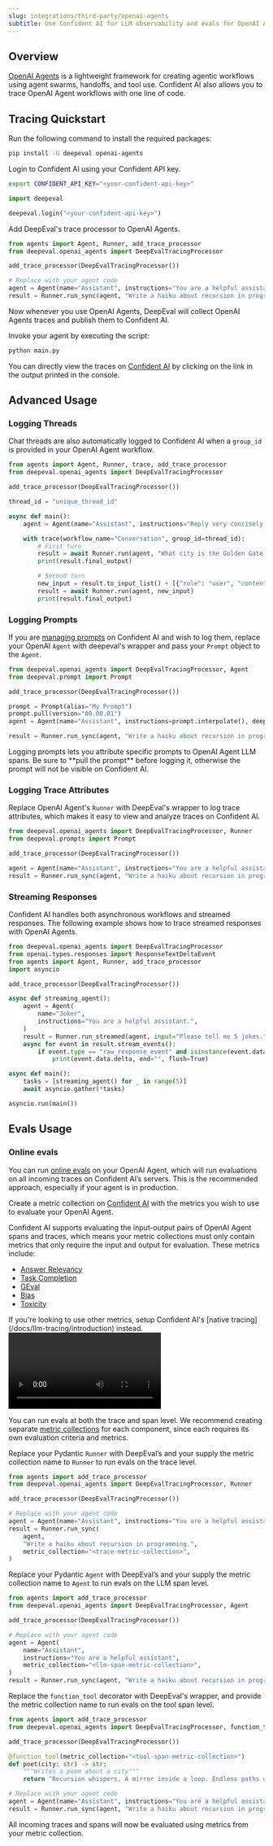 ```yaml
---
slug: integrations/third-party/openai-agents
subtitle: Use Confident AI for LLM observability and evals for OpenAI Agents
---
```


## Overview

[OpenAI Agents](https://github.com/openai/openai-agents-python) is a lightweight framework for creating agentic workflows using agent swarms, handoffs, and tool use. Confident AI also allows you to trace OpenAI Agent workflows with one line of code.

## Tracing Quickstart

<Steps>

<Step title="Install Dependencies">

Run the following command to install the required packages:

```bash
pip install -U deepeval openai-agents
```

</Step>

<Step title="Setup Confident AI Key">

Login to Confident AI using your Confident API key.

<CodeBlocks>

<CodeBlock language="bash">

```bash
export CONFIDENT_API_KEY="<your-confident-api-key>"
```

</CodeBlock>

<CodeBlock language="python">

```python
import deepeval

deepeval.login("<your-confident-api-key>")

```

</CodeBlock>

</CodeBlocks>

</Step>

<Step title="Configure OpenAI Agents">

Add DeepEval's trace processor to OpenAI Agents.

```python main.py {4}
from agents import Agent, Runner, add_trace_processor
from deepeval.openai_agents import DeepEvalTracingProcessor

add_trace_processor(DeepEvalTracingProcessor())

# Replace with your agent code
agent = Agent(name="Assistant", instructions="You are a helpful assistant")
result = Runner.run_sync(agent, "Write a haiku about recursion in programming.")
```

<Note>
Now whenever you use OpenAI Agents, DeepEval will collect OpenAI Agents traces and publish them to Confident AI.
</Note>
</Step>

<Step title="Run OpenAI Agents">

Invoke your agent by executing the script:

```bash
python main.py
```

You can directly view the traces on [Confident AI](https://app.confident.ai) by clicking on the link in the output printed in the console.

</Step>

</Steps>

## Advanced Usage

### Logging Threads

Chat threads are also automatically logged to Confident AI when a `group_id` is provided in your OpenAI Agent workflow.

```python main.py {4, 11}
from agents import Agent, Runner, trace, add_trace_processor
from deepeval.openai_agents import DeepEvalTracingProcessor

add_trace_processor(DeepEvalTracingProcessor())

thread_id = "unique_thread_id"

async def main():
    agent = Agent(name="Assistant", instructions="Reply very concisely.")

    with trace(workflow_name="Conversation", group_id=thread_id):
        # First turn
        result = await Runner.run(agent, "What city is the Golden Gate Bridge in?")
        print(result.final_output)

        # Second turn
        new_input = result.to_input_list() + [{"role": "user", "content": "What state is it in?"}]
        result = await Runner.run(agent, new_input)
        print(result.final_output)
```

### Logging Prompts

If you are [managing prompts](/docs/llm-evaluation/prompt-optimization/prompt-versioning) on Confident AI and wish to log them, replace your OpenAI `Agent` with deepeval's wrapper and pass your `Prompt` object to the `Agent`.

```python main.py {1, 8}
from deepeval.openai_agents import DeepEvalTracingProcessor, Agent
from deepeval.prompt import Prompt

add_trace_processor(DeepEvalTracingProcessor())

prompt = Prompt(alias="My Prompt")
prompt.pull(version="00.00.01")
agent = Agent(name="Assistant", instructions=prompt.interpolate(), deepeval_prompt=prompt)

result = Runner.run_sync(agent, "Write a haiku about recursion in programming.")
```

<Note>
  Logging prompts lets you attribute specific prompts to OpenAI Agent LLM spans.
  Be sure to **pull the prompt** before logging it, otherwise the prompt will
  not be visible on Confident AI.
</Note>

### Logging Trace Attributes

Replace OpenAI Agent's `Runner` with DeepEval's wrapper to log trace attributes, which makes it easy to view and analyze traces on Confident AI.

```python main.py {1}
from deepeval.openai_agents import DeepEvalTracingProcessor, Runner
from deepeval.prompts import Prompt

add_trace_processor(DeepEvalTracingProcessor())

agent = Agent(name="Assistant", instructions="You are a helpful assistant")
result = Runner.run_sync(agent, "Write a haiku about recursion in programming.")
```

### Streaming Responses

Confident AI handles both asynchronous workflows and streamed responses. The following example shows how to trace streamed responses with OpenAI Agents.

```python main.py {6}
from deepeval.openai_agents import DeepEvalTracingProcessor
from openai.types.responses import ResponseTextDeltaEvent
from agents import Agent, Runner, add_trace_processor
import asyncio

add_trace_processor(DeepEvalTracingProcessor())

async def streaming_agent():
    agent = Agent(
        name="Joker",
        instructions="You are a helpful assistant.",
    )
    result = Runner.run_streamed(agent, input="Please tell me 5 jokes.")
    async for event in result.stream_events():
        if event.type == "raw_response_event" and isinstance(event.data, ResponseTextDeltaEvent):
            print(event.data.delta, end="", flush=True)

async def main():
    tasks = [streaming_agent() for _ in range(5)]
    await asyncio.gather(*tasks)

asyncio.run(main())
```

## Evals Usage

### Online evals

You can run [online evals](/docs/llm-evaluation/online-evals) on your OpenAI Agent, which will run evaluations on all incoming traces on Confident AI’s servers. This is the recommended approach, especially if your agent is in production.

<Steps>

<Step title="Create metric collection">

Create a metric collection on [Confident AI](https://app.confident.ai) with the metrics you wish to use to evaluate your OpenAI Agent.

<Accordion title='Click to see supported metrics for OpenAI Agents'>

Confident AI supports evaluating the input-output pairs of OpenAI Agent spans and traces, which means your metric collections must only contain metrics that only require the input and output for evaluation. These metrics include:

- [Answer Relevancy](https://www.confident-ai.com/docs/metrics/single-turn/answer-relevancy-metric)
- [Task Completion](https://www.confident-ai.com/docs/metrics/single-turn/task-completion-metric)
- [GEval](https://deepeval.com/docs/metrics-llm-evals)
- [Bias](https://www.confident-ai.com/docs/metrics/single-turn/bias-metric)
- [Toxicity](https://www.confident-ai.com/docs/metrics/single-turn/toxicity-metric)

<Info>
  If you're looking to use other metrics, setup Confident AI's [native
  tracing](/docs/llm-tracing/introduction) instead.
</Info>

</Accordion>
<Frame caption="Create metric collection">
  <video
    src="https://confident-docs.s3.us-east-1.amazonaws.com/integrations%3Athird-party-integrations%3Acreate-metric-collection-4k.mp4"
    controls
    autoPlay
  />
</Frame>

</Step>

<Step title="Run evals">

You can run evals at both the trace and span level. We recommend creating separate [metric collections](/docs/metrics/metric-collections) for each component, since each requires its own evaluation criteria and metrics.

<Tabs>

<Tab title="Trace">

Replace your Pydantic `Runner` with DeepEval’s and your supply the metric collection name to `Runner` to run evals on the trace level.

```python main.py maxLines=100 focus={2, 11}
from agents import add_trace_processor
from deepeval.openai_agents import DeepEvalTracingProcessor, Runner

add_trace_processor(DeepEvalTracingProcessor())

# Replace with your agent code
agent = Agent(name="Assistant", instructions="You are a helpful assistant")
result = Runner.run_sync(
    agent,
    "Write a haiku about recursion in programming.",
    metric_collection="<trace-metric-collection>",
)
```

</Tab>

<Tab title="LLM Span">

Replace your Pydantic `Agent` with DeepEval’s and your supply the metric collection name to `Agent` to run evals on the LLM span level.

```python main.py maxLines=100 focus={2, 10}
from agents import add_trace_processor
from deepeval.openai_agents import DeepEvalTracingProcessor, Agent

add_trace_processor(DeepEvalTracingProcessor())

# Replace with your agent code
agent = Agent(
    name="Assistant",
    instructions="You are a helpful assistant",
    metric_collection="<llm-span-metric-collection>",
)
result = Runner.run_sync(agent, "Write a haiku about recursion in programming.")
```

</Tab>

<Tab title="Tool Span">

Replace the `function_tool` decorator with DeepEval's wrapper, and provide the metric collection name to run evals on the tool span level.

```python main.py maxLines=100 focus={2, 6}
from agents import add_trace_processor
from deepeval.openai_agents import DeepEvalTracingProcessor, function_tool

add_trace_processor(DeepEvalTracingProcessor())

@function_tool(metric_collection="<tool-span-metric-collection>")
def poet(city: str) -> str:
    """Writes a poem about a city"""
    return "Recursion whispers, A mirror inside a loop. Endless paths unfold."

# Replace with your agent code
agent = Agent(name="Assistant", instructions="You are a helpful assistant", tools=[poet])
result = Runner.run_sync(agent, "Write a haiku about recursion in programming.")
```

</Tab>
</Tabs>

<Success>
  All incoming traces and spans will now be evaluated using metrics from your
  metric collection.
</Success>

</Step>
</Steps>
